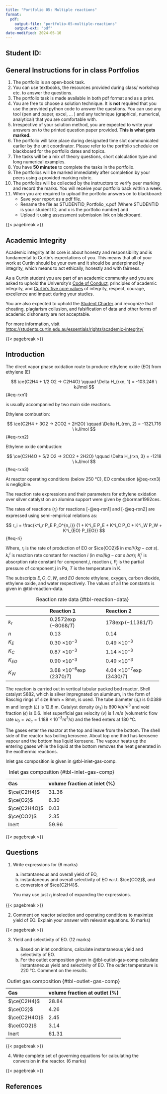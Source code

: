 ```yaml
---
title: "Portfolio 05: Multiple reactions"
format:
  pdf:
    output-file: "portfolio-05-multiple-reactions"
    output-ext: "pdf"
date-modified: 2024-05-10
---
```


## Student ID: 

## General Instructions for in class Portfolios

1.  The portfolio is an open-book task.
2.  You can use textbooks, the resources provided during class/ workshop etc.
    to answer the questions. 
3.  The portfolio task is made available in both pdf format and as a print. 
4.  You are free to choose a solution technique. It is **not** required that
    you use the provided python code to answer the questions. You can use any
    tool (pen and paper, excel, ... ) and any technique (graphical, numerical,
    analytical) that you are comfortable with. 
5.  Irrespective of your solution method, you are expected to write your
    answers on to the printed question paper provided. **This is what gets
    marked.**
6.  The portfolio will take place during designated time slot communicated
    earlier by the unit coordinator. Please refer to the portfolio schedule on
    blackboard for the portfolio dates and topics. 
7.  The tasks will be a mix of theory questions, short calculation type and
    long numerical examples.
8.  You have **50 minutes** to complete the tasks in the portfolio. 
9.  The portfolios will be marked immediately after completion by your peers
    using a provided marking rubric.
10. The portfolios will be collected by the instructors to verify peer marking
    and record the marks. You will receive your portfolio back within a week. 
11. When you are required to upload the portfolio answers on to blackboard: 
    - Save your report as a pdf file. 
    - Rename the file as STUDENTID_Portfolio_x.pdf (Where STUDENTID is your
      student ID, and x is the portfolio number) and 
    - Upload it using assessment submission link on blackboard. 

{{< pagebreak >}}

## Academic Integrity

Academic integrity at its core is about honesty and responsibility and is
fundamental to Curtin’s expectations of you. This means that all of your work
at Curtin should be your own and it should be underpinned by integrity, which
means to act ethically, honestly and with fairness.

As a Curtin student you are part of an academic community and you are asked to
uphold the University’s [Code of
Conduct](https://oasis.curtin.edu.au/ConductAtCurtin), principles of academic
integrity, and [Curtin’s five core
values](https://about.curtin.edu.au/who/vision-mission-values/curtin-values/)
of integrity, respect, courage, excellence and impact during your studies.

You are also expected to uphold the [Student
Charter](https://students.curtin.edu.au/essentials/rights/student-charter/) and
recognize that cheating, plagiarism collusion, and falsification of data and
other forms of academic dishonesty are not acceptable.

For more information, visit
[https://students.curtin.edu.au/essentials/rights/academic-integrity/](https://students.curtin.edu.au/essentials/rights/academic-integrity/)

{{< pagebreak >}}

## Introduction

The direct vapor phase oxidation route to produce ethylene oxide (EO) from ethylene (E)

$$
\ce{C2H4 + 1/2 O2 -> C2H4O} \qquad \Delta H_{rxn, 1} = -103.246 \ kJ/mol 
$${#eq-rxn1}

is usually accompanied by two main side reactions.  

Ethylene combustion: 

$$
\ce{C2H4 + 3O2 -> 2CO2 + 2H2O} \qquad \Delta H_{rxn, 2} = -1321.716 \ kJ/mol 
$${#eq-rxn2}

Ethylene oxide combustion:

$$
\ce{C2H4O + 5/2 O2 -> 2CO2 + 2H2O} \qquad \Delta H_{rxn, 3} = -1218 \ kJ/mol 
$${#eq-rxn3}

At reactor operating conditions (below 250 &deg;C), EO combustion (@eq-rxn3) is
negligible.

The reaction rate expressions and their parameters 
for ethylene oxidation over silver catalyst on an alumina support were
given by @borman1992ces.

The rates of reactions ($r_i$) for reactions [-@eq-rxn1] and [-@eq-rxn2] are
expressed using semi-empirical relations as: 

$$
r_i = \frac{k^i_r P_E P_O^{n_i}}
     {1 + K^i_E P_E + K^i_C P_C + K^i_W P_W + K^i_{EO} P_{EO}} 
$${#eq-ri}

Where, $r_i$ is the rate of production of EO or $\ce{CO2}$ in $mol/(kg-cat\ s)$.
$k^i_r$ is reaction rate constant for reaction $i$ (in $mol/kg-cat\ s\ bar$);
$K^i_j$ is absorption rate constant for component $j$, reaction $i$, $P_j$ is
the partial pressure of component $j$ in Pa, $T$ is the temperature in K. 

The subscripts $E, O, C, W$, and $EO$ denote ethylene, oxygen, carbon dioxide,
ethylene oxide, and water respectively. The values of all the constants is
given in @tbl-reaction-data.  

  ---------------------------------------------------------------------------------------
                          Reaction 1                      Reaction 2
  ----------------------- ------------------------------- -------------------------------
  $k_r$                   $0.2572 \exp(-8068/T)$          $178 \exp(-11381/T)$

  $n$                     0.13                            0.14

  $K_E$                   0.30 $\times 10^{-3}$           0.49 $\times 10^{-3}$

  $K_C$                   0.87 $\times 10^{-3}$           1.14 $\times 10^{-3}$

  $K_{EO}$                0.90 $\times 10^{-3}$           0.49 $\times 10^{-3}$

  $K_W$                   3.68                            4.04
                          $\times 10^{-6} \exp(2370/T)$   $\times 10^{-7} \exp(3430/T)$
  ---------------------------------------------------------------------------------------

: Reaction rate data  {#tbl-reaction-data}

<!-- EO in any fraction from 0.03 to 1 in the atmosphere is explosive at room -->
<!-- temperature. As a result, it is normally stored at 5°C under 4.4 bar pressure -->
<!-- (@moudgalya1998ipv). -->

The reaction is carried out in vertical tubular packed bed reactor. Shell
catalyst S882, which is silver impregnated on aluminum, in the form of Raschig
rings of size 8mm $\times$ 8mm, is used. The tube diameter ($d_t$) is 0.0389 m
and length ($L$) is 12.8 m. Catalyst density ($\rho_s$) is 890 $kg/m^3$ and void
fraction ($\epsilon$) is 0.6. Inlet superficial gas velocity ($v$) is 1 $m/s$
(volumetric flow rate $\upsilon_0 = v a_c  = 1.188 \times 10^{-3} m^3/s$) and
the feed enters at 180 &deg;C.

The gases enter the reactor at the top and leave from the bottom. The shell
side of the reactor has boiling kerosene. About top one third has kerosene
vapour and the bottom has liquid kerosene. The vapour heats up the entering
gases while the liquid at the bottom removes the heat generated in the
exothermic reactions.

Inlet gas composition is given in @tbl-inlet-gas-comp.

  Gas            volume fraction at inlet (%)
  -------------- ------------------------------
  $\ce{C2H4}$    31.36
  $\ce{O2}$      6.30
  $\ce{C2H4O}$   0.03
  $\ce{CO2}$     2.35
  Inert          59.96 

: Inlet gas composition {#tbl-inlet-gas-comp}

{{< pagebreak >}}

## Questions

1. Write expressions for  \hfill (6 marks)

   (a) instantaneous and overall yield of EO, 
   (b) instantaneous and overall selectivity of EO w.r.t. $\ce{CO2}$, and
   (c) conversion of $\ce{C2H4}$. 

   You may use just $r_i$ instead of expanding the expressions.

{{< pagebreak >}}

2. Comment on reactor selection and operating conditions to maximize yield of
   EO. Explain your answer with relevant equations. 
   \hfill (6 marks)

{{< pagebreak >}}


3. Yield and selectivity of EO. \hfill (12 marks) 

    (a) Based on inlet conditions, calculate instantaneous yield and selectivity of EO. 
    (b) For the outlet composition given in @tbl-outlet-gas-comp calculate
    instantaneous yield and selectivity of EO. The outlet temperature is 220
    &deg;C. Comment on the results.  

Gas            volume fraction at outlet (%)
-------------- ------------------------------
$\ce{C2H4}$    28.84 
$\ce{O2}$      4.26
$\ce{C2H4O}$   2.45
$\ce{CO2}$     3.14
Inert          61.31 

: Outlet gas composition {#tbl-outlet-gas-comp}


{{< pagebreak >}}


4. Write complete set of governing equations for calculating the conversion in
   the reactor. \hfill (6 marks) 

{{< pagebreak >}}

## References


